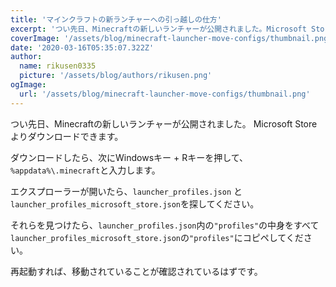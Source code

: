 ```yaml
---
title: 'マインクラフトの新ランチャーへの引っ越しの仕方'
excerpt: 'つい先日、Minecraftの新しいランチャーが公開されました。Microsoft Storeよりダウンロード...'
coverImage: '/assets/blog/minecraft-launcher-move-configs/thumbnail.png'
date: '2020-03-16T05:35:07.322Z'
author:
  name: rikusen0335
  picture: '/assets/blog/authors/rikusen.png'
ogImage:
  url: '/assets/blog/minecraft-launcher-move-configs/thumbnail.png'
---
```


つい先日、Minecraftの新しいランチャーが公開されました。
Microsoft Storeよりダウンロードできます。

ダウンロードしたら、次にWindowsキー + Rキーを押して、`%appdata%\.minecraft`と入力します。

エクスプローラーが開いたら、`launcher_profiles.json` と `launcher_profiles_microsoft_store.json`を探してください。

それらを見つけたら、`launcher_profiles.json`内の`"profiles"`の中身をすべて`launcher_profiles_microsoft_store.json`の`"profiles"`にコピペしてください。

再起動すれば、移動されていることが確認されているはずです。
